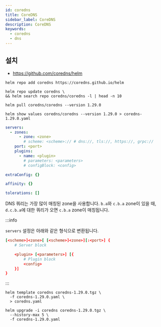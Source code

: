 ```yaml
---
id: coredns
title: CoreDNS
sidebar_label: CoreDNS
description: CoreDNS
keywords:
  - coredns
  - dns
---
```


## 설치

- https://github.com/coredns/helm

```shell
helm repo add coredns https://coredns.github.io/helm
```

```shell
helm repo update coredns \
&& helm search repo coredns/coredns -l | head -n 10
```

```shell
helm pull coredns/coredns --version 1.29.0
```

```shell
helm show values coredns/coredns --version 1.29.0 > coredns-1.29.0.yaml
```

```yaml tilte="coredns-values.yaml"
servers:
  - zones:
      - zone: <zone>
        # scheme: <scheme>:// # dns://, tls://, https://, grpc://
    port: <port>
    plugins:
      - name: <plugin>
        # parameters: <parameters>
        # configBlock: <config>

extraConfig: {}

affinity: {}

tolerations: []
```

DNS 쿼리는 가장 많이 매칭된 zone을 사용합니다. `b.a`와 `c.b.a` zone이 있을 때, `d.c.b.a`에 대한 쿼리가 오면 `c.b.a` zone이 매칭됩니다.

:::info

`servers` 설정은 아래와 같은 형식으로 변환됩니다.

```conf title="/etc/coredns/Corefile"
[<scheme>]<zone>[ [<scheme>]<zone>][:<port>] {
    # Server block

    <plugin> [<parameters>] [{
        # Plugin block
        <config>
    }]
}
```

:::

```shell
helm template coredns coredns-1.29.0.tgz \
  -f coredns-1.29.0.yaml \
  > coredns.yaml
```

```shell
helm upgrade -i coredns coredns-1.29.0.tgz \
  --history-max 5 \
  -f coredns-1.29.0.yaml
```
